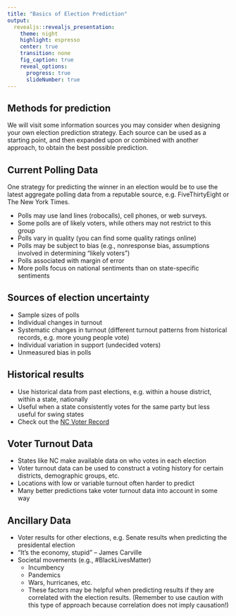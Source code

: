 ```yaml
---
title: "Basics of Election Prediction"
output: 
  revealjs::revealjs_presentation:
    theme: night
    highlight: espresso
    center: true
    transition: none
    fig_caption: true
    reveal_options:
      progress: true
      slideNumber: true
---
```

  
## Methods for prediction
  
  We will visit some information sources you may consider when designing your own election prediction strategy. Each source can be used as a starting point, and then expanded upon or combined with another approach, to obtain the best possible prediction.

## Current Polling Data

One strategy for predicting the winner in an election would be to use the latest aggregate polling data from a reputable source, e.g. FiveThirtyEight or The New York Times. 

- Polls may use land lines (robocalls), cell phones, or web surveys.
- Some polls are of likely voters, while others may not restrict to this group
- Polls vary in quality (you can find some quality ratings online)
- Polls may be subject to bias (e.g., nonresponse bias, assumptions involved in determining "likely voters")
- Polls associated with margin of error
- More polls focus on national sentiments than on state-specific sentiments

## Sources of election uncertainty

- Sample sizes of polls
- Individual changes in turnout
- Systematic changes in turnout (different turnout patterns from historical records, e.g. more young people vote)
- Individual variation in support (undecided voters)
- Unmeasured bias in polls


## Historical results

- Use historical data from past elections, e.g. within a house district, within a state, nationally
- Useful when a state consistently votes for the same party but less useful for swing states
- Check out the [NC Voter Record](https://dl.ncsbe.gov/?prefix=data/) 

## Voter Turnout Data

- States like NC make available data on who votes in each election
- Voter turnout data can be used to construct a voting history for certain districts, demographic groups, etc.
- Locations with low or variable turnout often harder to predict
- Many better predictions take voter turnout data into account in some way


## Ancillary Data

- Voter results for other elections, e.g. Senate results when predicting the presidental election
- "It's the economy, stupid" -- James Carville
- Societal movements (e.g., \#BlackLivesMatter)
  - Incumbency
  - Pandemics
  - Wars, hurricanes, etc.
  - These factors may be helpful when predicting results if they are  correlated with the election results. (Remember to use caution with this type of approach because correlation does not imply causation!)
                      